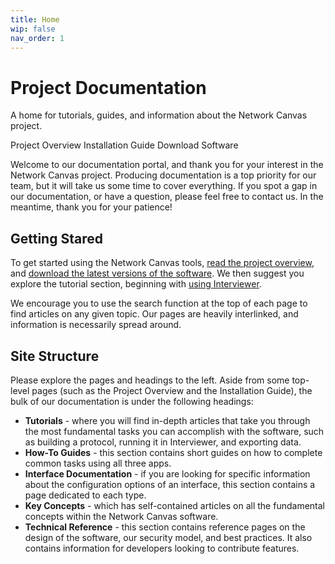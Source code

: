 ```yaml
---
title: Home
wip: false
nav_order: 1
---
```


<h1 className="mainHeading">Project Documentation</h1>

A home for tutorials, guides, and information about the Network Canvas project.

<ButtonPrimary href="/en/desktop/getting-started/project-overview">
  Project Overview
</ButtonPrimary>
<ButtonSecondary href="/en/desktop/getting-started/installation-guide">
  Installation Guide
</ButtonSecondary>
<ButtonSecondary href="https://networkcanvas.com/download">
  Download Software
</ButtonSecondary>

Welcome to our documentation portal, and thank you for your interest in the Network Canvas project. Producing documentation is a top priority for our team, but it will take us some time to cover everything. If you spot a gap in our documentation, or have a question, please feel free to contact us. In the meantime, thank you for your patience!

## Getting Stared

To get started using the Network Canvas tools, [read the project overview](/en/desktop/getting-started/project-overview), and [download the latest versions of the software](https://networkcanvas.com/download.html). We then suggest you explore the tutorial section, beginning with [using Interviewer](/en/desktop/tutorials/using-interviewer).

We encourage you to use the search function at the top of each page to find articles on any given topic. Our pages are heavily interlinked, and information is necessarily spread around.

## Site Structure

Please explore the pages and headings to the left. Aside from some top-level pages (such as the Project Overview and the Installation Guide), the bulk of our documentation is under the following headings:

- **Tutorials** - where you will find in-depth articles that take you through the most fundamental tasks you can accomplish with the software, such as building a protocol, running it in Interviewer, and exporting data.
- **How-To Guides** - this section contains short guides on how to complete common tasks using all three apps.
- **Interface Documentation** - if you are looking for specific information about the configuration options of an interface, this section contains a page dedicated to each type.
- **Key Concepts** - which has self-contained articles on all the fundamental concepts within the Network Canvas software.
- **Technical Reference** - this section contains reference pages on the design of the software, our security model, and best practices. It also contains information for developers looking to contribute features.
